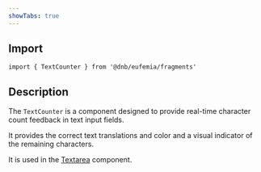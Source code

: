 ```yaml
---
showTabs: true
---
```


## Import

```tsx
import { TextCounter } from '@dnb/eufemia/fragments'
```

## Description

The `TextCounter` is a component designed to provide real-time character count feedback in text input fields.

It provides the correct text translations and color and a visual indicator of the remaining characters.

It is used in the [Textarea](/uilib/components/textarea/) component.
